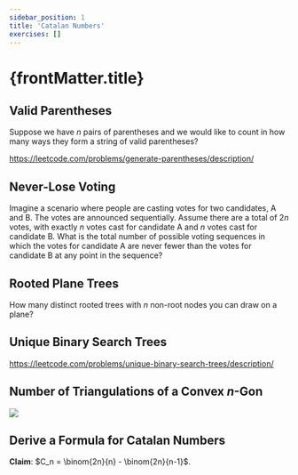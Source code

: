 ```yaml
---
sidebar_position: 1
title: 'Catalan Numbers'
exercises: []
---
```


# {frontMatter.title}



## Valid Parentheses

Suppose we have $n$ pairs of parentheses and we would like to count in how many ways they form a string of valid parentheses?

https://leetcode.com/problems/generate-parentheses/description/

## Never-Lose Voting

Imagine a scenario where people are casting votes for two candidates, A and B. The votes are announced sequentially. Assume there are a total of 
$2n$ votes, with exactly 
$n$ votes cast for candidate A and 
$n$ votes cast for candidate B. What is the total number of possible voting sequences in which the votes for candidate A are never fewer than the votes for candidate B at any point in the sequence?


## Rooted Plane Trees

How many distinct rooted trees with $n$ non-root nodes you can draw on a plane?

## Unique Binary Search Trees

https://leetcode.com/problems/unique-binary-search-trees/description/

## Number of Triangulations of a Convex $n$-Gon

![](https://upload.wikimedia.org/wikipedia/commons/thumb/a/a8/Catalan-Hexagons-example.svg/400px-Catalan-Hexagons-example.svg.png)

## Derive a Formula for Catalan Numbers

**Claim**: $C_n = \binom{2n}{n} - \binom{2n}{n-1}$.